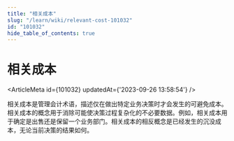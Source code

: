 ```yaml
---
title: "相关成本"
slug: "/learn/wiki/relevant-cost-101032"
id: "101032"
hide_table_of_contents: true
---
```



# 相关成本

<ArticleMeta id={101032} updatedAt={'2023-09-26 13:58:54'} />
<div className='border-solid border-b border-t-0 my-4 border-[var(--ifm-color-gray-300)]' />

相关成本是管理会计术语，描述仅在做出特定业务决策时才会发生的可避免成本。相关成本的概念用于消除可能使决策过程复杂化的不必要数据。例如，相关成本用于确定是出售还是保留一个业务部门。相关成本的相反概念是已经发生的沉没成本，无论当前决策的结果如何。
